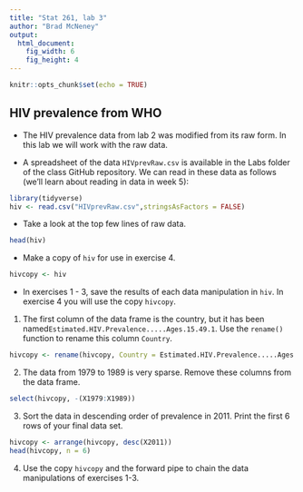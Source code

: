 ```yaml
---
title: "Stat 261, lab 3"
author: "Brad McNeney"
output: 
  html_document:
    fig_width: 6
    fig_height: 4
---
```


```r
knitr::opts_chunk$set(echo = TRUE)
```


## HIV prevalence from WHO

- The HIV prevalence data from lab 2 was modified from its raw form. 
In this lab we will work with the raw data.

- A spreadsheet of the data `HIVprevRaw.csv` is available in the Labs folder of the class GitHub repository. We 
can read in these data as follows (we'll learn about reading in data in week 5):

```r
library(tidyverse)
hiv <- read.csv("HIVprevRaw.csv",stringsAsFactors = FALSE)
```

- Take a look at the top few lines of raw data.

```r
head(hiv)
```

- Make a copy of `hiv` for use in exercise 4.

```r
hivcopy <- hiv
```


- In exercises 1 - 3, save the results of each data manipulation in 
`hiv`. In exercise 4  you will use the copy `hivcopy`.

1. The first column of the data frame is the country, but it
has been named`Estimated.HIV.Prevalence.....Ages.15.49.1`.
Use the `rename()` function to rename this column  `Country`.
```r
hivcopy <- rename(hivcopy, Country = Estimated.HIV.Prevalence.....Ages.15.49.)
```

2. The data from 1979 to 1989 is very sparse. Remove these
columns from the data frame.
```r
select(hivcopy, -(X1979:X1989))
```

3. Sort the data in descending order of prevalence in 2011. Print the first 6 rows of 
your final data set.
```r
hivcopy <- arrange(hivcopy, desc(X2011))
head(hivcopy, n = 6)
```

4. Use the copy `hivcopy` and the forward pipe to chain the data manipulations 
of exercises 1-3.
